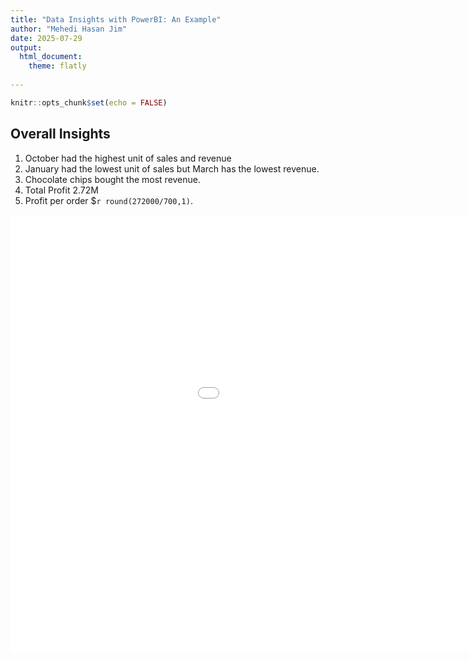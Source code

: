 ```yaml
---
title: "Data Insights with PowerBI: An Example"
author: "Mehedi Hasan Jim"
date: 2025-07-29
output:
  html_document:
    theme: flatly
   
---
```



```r
knitr::opts_chunk$set(echo = FALSE)
```



## Overall Insights

1. October had the highest unit of sales and revenue
2. January had the lowest unit of sales but March has the lowest revenue. 
3. Chocolate chips bought the most revenue.
4. Total Profit 2.72M
5. Profit per order $`r round(272000/700,1)`.

<div class = "pdfcontent">

<embed src="Example of PowerBI.pdf#zoom=77" width="1200px" height="700px" type="application/pdf">

</div>
